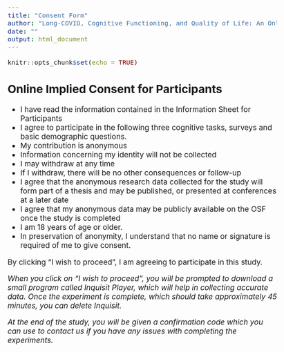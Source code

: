 ```yaml
---
title: "Consent Form"
author: "Long-COVID, Cognitive Functioning, and Quality of Life: An Online Study."
date: ""
output: html_document
---
```


<style type="text/css">
  body{
  font-size: 13pt;
}
</style>

```r
knitr::opts_chunk$set(echo = TRUE)
```

## Online Implied Consent for Participants 

-	I have read the information contained in the Information Sheet for Participants
-	I agree to participate in the following three cognitive tasks, surveys and basic demographic questions. 
- My contribution is anonymous
- Information concerning my identity will not be collected
- I may withdraw at any time
- If I withdraw, there will be no other consequences or follow-up
- I agree that the anonymous research data collected for the study will form part of a thesis and may be published, or presented at conferences at a later date
- I agree that my anonymous data may be publicly available on the OSF once the study is completed
-	I am 18 years of age or older.     
-	In preservation of anonymity, I understand that no name or signature is required of me to give consent.
 
By clicking “I wish to proceed”, I am agreeing to participate in this study. 

*When you click on “I wish to proceed”, you will be prompted to download a small program called Inquisit Player, which will help in collecting accurate data. Once the experiment is complete, which should take approximately 45 minutes, you can delete Inquisit.* 

*At the end of the study, you will be given a confirmation code which you can use to contact us if you have any issues with completing the experiments.* 

